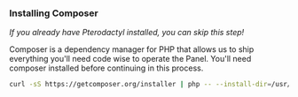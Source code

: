 ### Installing Composer

_If you already have Pterodactyl installed, you can skip this step!_

Composer is a dependency manager for PHP that allows us to ship everything you'll need code wise to operate the Panel. You'll
need composer installed before continuing in this process.

```bash
curl -sS https://getcomposer.org/installer | php -- --install-dir=/usr/local/bin --filename=composer
```